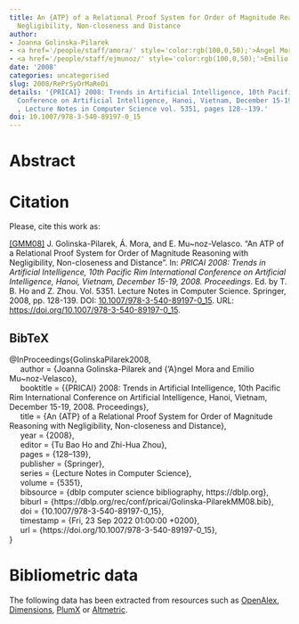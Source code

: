 ```yaml
---
title: An {ATP} of a Relational Proof System for Order of Magnitude Reasoning with
  Negligibility, Non-closeness and Distance
author:
- Joanna Golinska-Pilarek
- <a href='/people/staff/amora/' style='color:rgb(100,0,50);'>Ángel Mora</a>
- <a href='/people/staff/ejmunoz/' style='color:rgb(100,0,50);'>Emilio Muñoz Velasco</a>
date: '2008'
categories: uncategorised
slug: 2008/RePrSyOrMaReDi
details: '{PRICAI} 2008: Trends in Artificial Intelligence, 10th Pacific Rim International
  Conference on Artificial Intelligence, Hanoi, Vietnam, December 15-19, 2008. Proceedings
  , Lecture Notes in Computer Science vol. 5351, pages 128--139.'
doi: 10.1007/978-3-540-89197-0_15
---
```




# Abstract










# Citation
Please, cite this work as:


<a name=bib-GolinskaPilarek2008></a>[[GMM08]](#cite-GolinskaPilarek2008) J. Golinska-Pilarek, Á. Mora, and E. Mu~noz-Velasco. “An ATP of a Relational Proof System for Order of Magnitude Reasoning with Negligibility, Non-closeness and Distance”. In: _PRICAI 2008: Trends in Artificial Intelligence, 10th Pacific Rim International Conference on Artificial Intelligence, Hanoi, Vietnam, December 15-19, 2008. Proceedings_. Ed. by T. B. Ho and Z. Zhou. Vol. 5351. Lecture Notes in Computer Science. Springer, 2008, pp. 128-139. DOI: [10.1007/978-3-540-89197-0\_15](https://doi.org/10.1007%2F978-3-540-89197-0%5C_15). URL: [https://doi.org/10.1007/978-3-540-89197-0\_15](https://doi.org/10.1007/978-3-540-89197-0\_15).

::: {.callout-note appearance="minimal" collapse=true}

## BibTeX

@InProceedings{GolinskaPilarek2008,<br>&nbsp;&nbsp;&nbsp;&nbsp;  author = {Joanna Golinska-Pilarek and {\a'A}ngel Mora and Emilio Mu~noz-Velasco},<br>&nbsp;&nbsp;&nbsp;&nbsp;  booktitle = {{PRICAI} 2008: Trends in Artificial Intelligence, 10th Pacific Rim International Conference on Artificial Intelligence, Hanoi, Vietnam, December 15-19, 2008. Proceedings},<br>&nbsp;&nbsp;&nbsp;&nbsp;  title = {An {ATP} of a Relational Proof System for Order of Magnitude Reasoning with Negligibility, Non-closeness and Distance},<br>&nbsp;&nbsp;&nbsp;&nbsp;  year = {2008},<br>&nbsp;&nbsp;&nbsp;&nbsp;  editor = {Tu Bao Ho and Zhi-Hua Zhou},<br>&nbsp;&nbsp;&nbsp;&nbsp;  pages = {128--139},<br>&nbsp;&nbsp;&nbsp;&nbsp;  publisher = {Springer},<br>&nbsp;&nbsp;&nbsp;&nbsp;  series = {Lecture Notes in Computer Science},<br>&nbsp;&nbsp;&nbsp;&nbsp;  volume = {5351},<br>&nbsp;&nbsp;&nbsp;&nbsp;  bibsource = {dblp computer science bibliography, https://dblp.org},<br>&nbsp;&nbsp;&nbsp;&nbsp;  biburl = {https://dblp.org/rec/conf/pricai/Golinska-PilarekMM08.bib},<br>&nbsp;&nbsp;&nbsp;&nbsp;  doi = {10.1007/978-3-540-89197-0\_15},<br>&nbsp;&nbsp;&nbsp;&nbsp;  timestamp = {Fri, 23 Sep 2022 01:00:00 +0200},<br>&nbsp;&nbsp;&nbsp;&nbsp;  url = {https://doi.org/10.1007/978-3-540-89197-0\_15},<br>}

:::



# Bibliometric data


The following data has been extracted from resources such as [OpenAlex](https://openalex.org/), [Dimensions](https://app.dimensions.ai/), [PlumX](https://www.elsevier.com/insights/metrics/plumx) or [Altmetric](https://www.altmetric.com/).

<div style="display: flex; justify-content: center; align-items: center; height: 100%;">
<span class="__dimensions_badge_embed__" data-doi="10.1007/978-3-540-89197-0_15" data-legend="always"></span></div><script async src="https://badge.dimensions.ai/badge.js" charset="utf-8"></script>

<div style="display: flex; justify-content: center; align-items: center; height: 100%;">
<a href="https://plu.mx/plum/a/?doi=10.1007/978-3-540-89197-0_15" class="plumx-details" data-site="plum" data-hide-when-empty="true">An {ATP} of a Relational Proof System for Order of Magnitude Reasoning with Negligibility, Non-closeness and Distance</a></div>

<div style="display: flex; justify-content: center; align-items: center; height: 100%;">
<script type="text/javascript" src="https://d1bxh8uas1mnw7.cloudfront.net/assets/embed.js"></script><div data-badge-type="medium-donut" class="altmetric-embed" data-badge-details="right" data-doi="10.1007/978-3-540-89197-0_15"></div></div>


## Cites

The following graph plots the number of cites received by this work from its publication, on a yearly basis.

```r
#| echo: false
#| results: asis
#| warning: false
#| message: false
source(here::here('scripts', 'manage_publications.R'))
df <- readRDS('citation_history.rds')
plot_citation_history(df)
```



## Papers citing this work

The following is a non-exhaustive list of papers that cite this work:


<a name=bib-Burrieza_2009></a>[[1]](#cite-Burrieza_2009) A. Burrieza, A. Mora, M. Ojeda-Aciego, et al. “An implementation of a dual tableaux system for order-of-magnitude qualitative reasoning”. In: _International Journal of Computer Mathematics_ 86.10–11 (Nov. 2009), p. 1852–1866. ISSN: 1029-0265. DOI: [10.1080/00207160902777906](https://doi.org/10.1080%2F00207160902777906). URL: [http://dx.doi.org/10.1080/00207160902777906](http://dx.doi.org/10.1080/00207160902777906).

<a name=bib-Burrieza_2018></a>[[2]](#cite-Burrieza_2018) A. Burrieza, E. Muñoz-Velasco, and M. Ojeda-Aciego. “Logics for Order-of-Magnitude Qualitative Reasoning: Formalizing Negligibility”. In: _Ewa Orłowska on Relational Methods in Logic and Computer Science_. Springer International Publishing, 2018, p. 203–231. ISBN: 9783319978796. DOI: [10.1007/978-3-319-97879-6_8](https://doi.org/10.1007%2F978-3-319-97879-6_8). URL: [http://dx.doi.org/10.1007/978-3-319-97879-6_8](http://dx.doi.org/10.1007/978-3-319-97879-6_8).

<a name=bib-BURRIEZA_2011></a>[[3]](#cite-BURRIEZA_2011) A. BURRIEZA, E. MUÑOZ-VELASCO, and M. OJEDA-ACIEGO. “A PDL APPROACH FOR QUALITATIVE VELOCITY”. In: _International Journal of Uncertainty, Fuzziness and Knowledge-Based Systems_ 19.01 (Feb. 2011), p. 11–26. ISSN: 1793-6411. DOI: [10.1142/s021848851100685x](https://doi.org/10.1142%2Fs021848851100685x). URL: [http://dx.doi.org/10.1142/s021848851100685x](http://dx.doi.org/10.1142/s021848851100685x).

<a name=bib-Goli_ska_Pilarek_2015></a>[[4]](#cite-Goli_ska_Pilarek_2015) J. Goli ska-Pilarek and E. Munoz-Velasco. “A hybrid qualitative approach for relative movements”. In: _Logic Journal of IGPL_ 23.3 (Apr. 2015), p. 410–420. ISSN: 1368-9894. DOI: [10.1093/jigpal/jzv012](https://doi.org/10.1093%2Fjigpal%2Fjzv012). URL: [http://dx.doi.org/10.1093/jigpal/jzv012](http://dx.doi.org/10.1093/jigpal/jzv012).

<a name=bib-Goli_ska_Pilarek_2012></a>[[5]](#cite-Goli_ska_Pilarek_2012) J. Golińska-Pilarek. “On Decidability of a Logic for Order of Magnitude Qualitative Reasoning with Bidirectional Negligibility”. In: _Logics in Artificial Intelligence_. Springer Berlin Heidelberg, 2012, p. 255–266. ISBN: 9783642333538. DOI: [10.1007/978-3-642-33353-8_20](https://doi.org/10.1007%2F978-3-642-33353-8_20). URL: [http://dx.doi.org/10.1007/978-3-642-33353-8_20](http://dx.doi.org/10.1007/978-3-642-33353-8_20).

<a name=bib-Goli_ska_Pilarek_2008></a>[[6]](#cite-Goli_ska_Pilarek_2008) J. Golińska-Pilarek, A. Mora, and E. Muñoz-Velasco. “An ATP of a Relational Proof System for Order of Magnitude Reasoning with Negligibility, Non-closeness and Distance”. In: _PRICAI 2008: Trends in Artificial Intelligence_. Springer Berlin Heidelberg, 2008, p. 128–139. ISBN: 9783540891970. DOI: [10.1007/978-3-540-89197-0_15](https://doi.org/10.1007%2F978-3-540-89197-0_15). URL: [http://dx.doi.org/10.1007/978-3-540-89197-0_15](http://dx.doi.org/10.1007/978-3-540-89197-0_15).

<a name=bib-Golinska_Pilarek_2009></a>[[7]](#cite-Golinska_Pilarek_2009) J. Golinska-Pilarek and E. Munoz-Velasco. “Relational approach for a logic for order of magnitude qualitative reasoning with negligibility, non-closeness and distance”. In: _Logic Journal of IGPL_ 17.4 (Jun. 2009), p. 375–394. ISSN: 1368-9894. DOI: [10.1093/jigpal/jzp016](https://doi.org/10.1093%2Fjigpal%2Fjzp016). URL: [http://dx.doi.org/10.1093/jigpal/jzp016](http://dx.doi.org/10.1093/jigpal/jzp016).

<a name=bib-Goli_ska_Pilarek_20121></a>[[8]](#cite-Goli_ska_Pilarek_20121) J. Golińska-Pilarek and E. Muñoz-Velasco. “Reasoning with Qualitative Velocity: Towards a Hybrid Approach”. In: _Hybrid Artificial Intelligent Systems_. Springer Berlin Heidelberg, 2012, p. 635–646. ISBN: 9783642289422. DOI: [10.1007/978-3-642-28942-2_57](https://doi.org/10.1007%2F978-3-642-28942-2_57). URL: [http://dx.doi.org/10.1007/978-3-642-28942-2_57](http://dx.doi.org/10.1007/978-3-642-28942-2_57).

<a name=bib-Golinska_Pilarek_2010></a>[[9]](#cite-Golinska_Pilarek_2010) J. Golinska-Pilarek, E. Munoz-Velasco, and A. Mora. “A new deduction system for deciding validity in modal logic K”. In: _Logic Journal of IGPL_ 19.2 (Jul. 2010), p. 425–434. ISSN: 1368-9894. DOI: [10.1093/jigpal/jzq033](https://doi.org/10.1093%2Fjigpal%2Fjzq033). URL: [http://dx.doi.org/10.1093/jigpal/jzq033](http://dx.doi.org/10.1093/jigpal/jzq033).

<a name=bib-Goli_ska_Pilarek_2011></a>[[10]](#cite-Goli_ska_Pilarek_2011) J. Golińska-Pilarek and E. Orłowska. “Dual tableau for monoidal triangular norm logic MTL”. In: _Fuzzy Sets and Systems_ 162.1 (Jan. 2011), p. 39–52. ISSN: 0165-0114. DOI: [10.1016/j.fss.2010.09.007](https://doi.org/10.1016%2Fj.fss.2010.09.007). URL: [http://dx.doi.org/10.1016/j.fss.2010.09.007](http://dx.doi.org/10.1016/j.fss.2010.09.007).

<a name=bib-Mora_2011></a>[[11]](#cite-Mora_2011) A. Mora, E. Muñoz-Velasco, and J. Golińska-Pilarek. “Implementing a relational theorem prover for modal logic”. In: _International Journal of Computer Mathematics_ 88.9 (Jun. 2011), p. 1869–1884. ISSN: 1029-0265. DOI: [10.1080/00207160.2010.493211](https://doi.org/10.1080%2F00207160.2010.493211). URL: [http://dx.doi.org/10.1080/00207160.2010.493211](http://dx.doi.org/10.1080/00207160.2010.493211).

